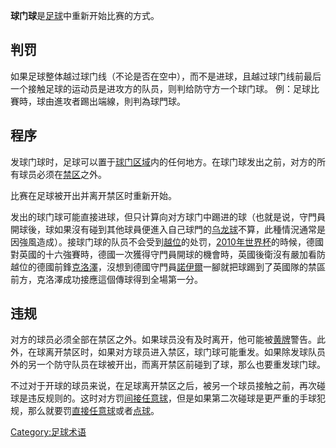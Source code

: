{{noteTA|G1=足球|zh-cn:球门球; zh-hk:龍門球;zh-tw:守門員開球}}
'''球门球'''是[[足球|足球]]中重新开始比赛的方式。

== 判罚 ==

如果足球整体越过球门线（不论是否在空中），而不是进球，且越过球门线前最后一个接触足球的运动员是进攻方的队员，则判给防守方一个球门球。
例：足球比賽時，球由進攻者踢出端線，則判為球門球。

== 程序 ==

发球门球时，足球可以置于[[球门区域|球门区域]]内的任何地方。在球门球发出之前，对方的所有球员必须在[[禁区|禁区]]之外。

比赛在足球被开出并离开禁区时重新开始。

发出的球门球可能直接进球，但只计算向对方球门中踢进的球（也就是说，守門員開球後，球如果沒有碰到其他球員便進入自己球門的[[乌龙球|乌龙球]]不算，此種情況通常是因強風造成）。接球门球的队员不会受到[[越位|越位]]的处罚，[[2010年國際足協世界盃|2010年世界杯]]的時候，德國對英國的十六強賽時，德國一次獲得守門員開球的機會時，英國後衛沒有嚴加看防越位的德國前鋒[[米罗斯拉夫·克洛泽|克洛澤]]，沒想到德國守門員[[曼努埃尔·诺伊尔|諾伊爾]]一腳就把球踢到了英國隊的禁區前方，克洛澤成功接應這個傳球得到全場第一分。

== 违规 ==

对方的球员必须全部在禁区之外。如果球员没有及时离开，他可能被[[黄牌|黄牌]]警告。此外，在球离开禁区时，如果对方球员进入禁区，球门球可能重发。如果除发球队员外的另一个防守队员在球被开出，而离开禁区前碰到了球，那么也要重发球门球。

不过对于开球的球员来说，在足球离开禁区之后，被另一个球员接触之前，再次碰球是违反规则的。这时对方罚[[间接任意球|间接任意球]]，但是如果第二次碰球是更严重的手球犯规，那么就要罚[[直接任意球|直接任意球]]或者[[点球|点球]]。

[[Category:足球术语|Category:足球术语]]